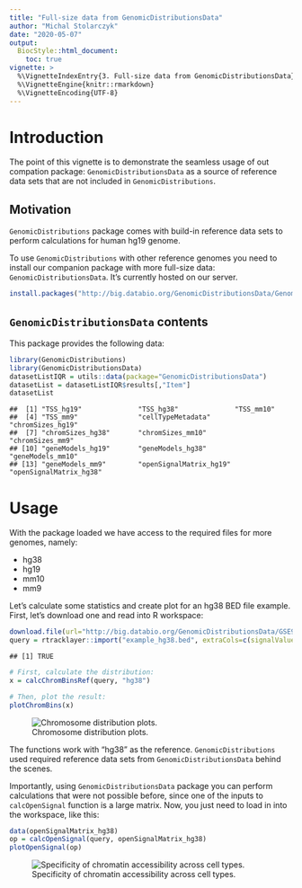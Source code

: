 ```yaml
---
title: "Full-size data from GenomicDistributionsData"
author: "Michal Stolarczyk"
date: "2020-05-07"
output: 
  BiocStyle::html_document:
    toc: true
vignette: >
  %\VignetteIndexEntry{3. Full-size data from GenomicDistributionsData}
  %\VignetteEngine{knitr::rmarkdown}
  %\VignetteEncoding{UTF-8}
---
```




# Introduction

The point of this vignette is to demonstrate the seamless usage of out compation package: `GenomicDistributionsData` as a source of reference data sets that are not included in `GenomicDistributions`.

## Motivation

`GenomicDistributions` package comes with build-in reference data sets to perform calculations for human hg19 genome. 

To use `GenomicDistributions` with other reference genomes you need to install our companion package with more full-size data: `GenomicDistributionsData`. It's currently hosted on our server.


```r
install.packages("http://big.databio.org/GenomicDistributionsData/GenomicDistributionsData_0.0.1.tar.gz", repos=NULL)
```

## `GenomicDistributionsData` contents

This package provides the following data:


```r
library(GenomicDistributions)
library(GenomicDistributionsData)
datasetListIQR = utils::data(package="GenomicDistributionsData")
datasetList = datasetListIQR$results[,"Item"]
datasetList
```

```
##  [1] "TSS_hg19"              "TSS_hg38"              "TSS_mm10"             
##  [4] "TSS_mm9"               "cellTypeMetadata"      "chromSizes_hg19"      
##  [7] "chromSizes_hg38"       "chromSizes_mm10"       "chromSizes_mm9"       
## [10] "geneModels_hg19"       "geneModels_hg38"       "geneModels_mm10"      
## [13] "geneModels_mm9"        "openSignalMatrix_hg19" "openSignalMatrix_hg38"
```

# Usage

With the package loaded we have access to the required files for more genomes, namely:

* hg38
* hg19
* mm10
* mm9

Let's calculate some statistics and create plot for an hg38 BED file example. First, let's download one and read into R workspace:


```r
download.file(url="http://big.databio.org/GenomicDistributionsData/GSE91663_ENCFF319TPR_conservative_idr_thresholded_peaks_GRCh38.bed", destfile="example_hg38.bed")
query = rtracklayer::import("example_hg38.bed", extraCols=c(signalValue = "numeric", pValue = "numeric", qValue = "numeric", peak = "integer"))
```

```
## [1] TRUE
```



```r
# First, calculate the distribution:
x = calcChromBinsRef(query, "hg38")

# Then, plot the result:
plotChromBins(x)
```

![Chromosome distribution plots.](figure/chrom-plots-single-1.png)

The functions work with "hg38" as the reference. `GenomicDistributions` used required reference data sets from `GenomicDistributionsData` behind the scenes.

Importantly, using `GenomicDistributionsData` package you can perform calculations that were not possible before, since one of the inputs to `calcOpenSignal` function is a large matrix. Now, you just need to load in into the workspace, like this:


```r
data(openSignalMatrix_hg38)
op = calcOpenSignal(query, openSignalMatrix_hg38)
plotOpenSignal(op)
```

![Specificity of chromatin accessibility across cell types.](figure/specificity-plot-single-1.png)
